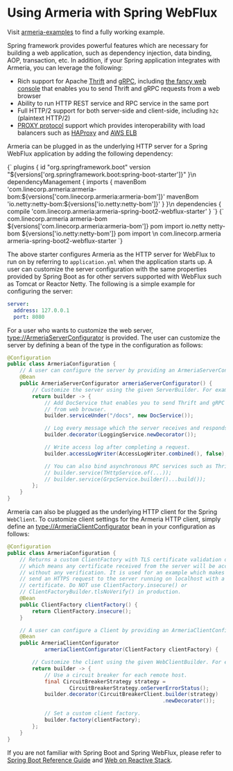 
# Using Armeria with Spring WebFlux

<Tip>

Visit [armeria-examples](https://github.com/line/armeria-examples) to find a fully working example.

</Tip>

Spring framework provides powerful features which are necessary for building a web application, such as
dependency injection, data binding, AOP, transaction, etc. In addition, if your Spring application integrates
with Armeria, you can leverage the following:
- Rich support for Apache [Thrift](https://thrift.apache.org/) and [gRPC](https://grpc.io/),
  including [the fancy web console](/docs/server-docservice) that enables you to send Thrift and gRPC requests
  from a web browser
- Ability to run HTTP REST service and RPC service in the same port
- Full HTTP/2 support for both server-side and client-side, including `h2c` (plaintext HTTP/2)
- [PROXY protocol](https://www.haproxy.org/download/1.8/doc/proxy-protocol.txt) support which provides
  interoperability with load balancers such as [HAProxy](https://www.haproxy.org/) and
  [AWS ELB](https://aws.amazon.com/elasticloadbalancing/)

Armeria can be plugged in as the underlying HTTP server for a Spring WebFlux application by adding
the following dependency:

<Tabs>
  <TabPane tab="Gradle" key="gradle">
    <CodeBlock language="groovy">{`
    plugins {
        id "org.springframework.boot" version "${versions['org.springframework.boot:spring-boot-starter']}"
    }\n
    dependencyManagement {
        imports {
            mavenBom 'com.linecorp.armeria:armeria-bom:${versions['com.linecorp.armeria:armeria-bom']}'
            mavenBom 'io.netty:netty-bom:${versions['io.netty:netty-bom']}'
        }
    }\n
    dependencies {
        compile 'com.linecorp.armeria:armeria-spring-boot2-webflux-starter'
    }
    `}</CodeBlock>
  </TabPane>
  <TabPane tab="Maven" key="maven">
    <CodeBlock language="xml">{`
    <dependencyManagement>
      <dependencies>
        <dependency>
          <groupId>com.linecorp.armeria</groupId>
          <artifactId>armeria-bom</artifactId>
          <version>${versions['com.linecorp.armeria:armeria-bom']}</version>
          <type>pom</type>
          <scope>import</scope>
        </dependency>
        <dependency>
          <groupId>io.netty</groupId>
          <artifactId>netty-bom</artifactId>
          <version>${versions['io.netty:netty-bom']}</version>
          <type>pom</type>
          <scope>import</scope>
        </dependency>
      </dependencies>
    </dependencyManagement>\n
    <dependency>
        <groupId>com.linecorp.armeria</groupId>
        <artifactId>armeria-spring-boot2-webflux-starter</artifactId>
    </dependency>
    `}</CodeBlock>
  </TabPane>
</Tabs>

The above starter configures Armeria as the HTTP server for WebFlux to run on by referring to `application.yml`
when the application starts up. A user can customize the server configuration with the same properties
provided by Spring Boot as for other servers supported with WebFlux such as Tomcat or Reactor Netty.
The following is a simple example for configuring the server:

```yaml
server:
  address: 127.0.0.1
  port: 8080
```

For a user who wants to customize the web server, <type://ArmeriaServerConfigurator> is provided.
The user can customize the server by defining a bean of the type in the configuration as follows:

```java
@Configuration
public class ArmeriaConfiguration {
    // A user can configure the server by providing an ArmeriaServerConfigurator bean.
    @Bean
    public ArmeriaServerConfigurator armeriaServerConfigurator() {
        // Customize the server using the given ServerBuilder. For example:
        return builder -> {
            // Add DocService that enables you to send Thrift and gRPC requests
            // from web browser.
            builder.serviceUnder("/docs", new DocService());

            // Log every message which the server receives and responds.
            builder.decorator(LoggingService.newDecorator());

            // Write access log after completing a request.
            builder.accessLogWriter(AccessLogWriter.combined(), false);

            // You can also bind asynchronous RPC services such as Thrift and gRPC:
            // builder.service(THttpService.of(...));
            // builder.service(GrpcService.builder()...build());
        };
    }
}
```

Armeria can also be plugged as the underlying HTTP client for the Spring `WebClient`. To customize
client settings for the Armeria HTTP client, simply define an <type://ArmeriaClientConfigurator> bean
in your configuration as follows:

```java
@Configuration
public class ArmeriaConfiguration {
    // Returns a custom ClientFactory with TLS certificate validation disabled,
    // which means any certificate received from the server will be accepted
    // without any verification. It is used for an example which makes the client
    // send an HTTPS request to the server running on localhost with a self-signed
    // certificate. Do NOT use ClientFactory.insecure() or
    // ClientFactoryBuilder.tlsNoVerify() in production.
    @Bean
    public ClientFactory clientFactory() {
        return ClientFactory.insecure();
    }

    // A user can configure a Client by providing an ArmeriaClientConfigurator bean.
    @Bean
    public ArmeriaClientConfigurator
            armeriaClientConfigurator(ClientFactory clientFactory) {

        // Customize the client using the given WebClientBuilder. For example:
        return builder -> {
            // Use a circuit breaker for each remote host.
            final CircuitBreakerStrategy strategy =
                    CircuitBreakerStrategy.onServerErrorStatus();
            builder.decorator(CircuitBreakerClient.builder(strategy)
                                                  .newDecorator());

            // Set a custom client factory.
            builder.factory(clientFactory);
        };
    }
}
```

<Tip>

If you are not familiar with Spring Boot and Spring WebFlux, please refer to
[Spring Boot Reference Guide](https://docs.spring.io/spring-boot/docs/current/reference/html/) and
[Web on Reactive Stack](https://docs.spring.io/spring/docs/current/spring-framework-reference/web-reactive.html).

</Tip>
